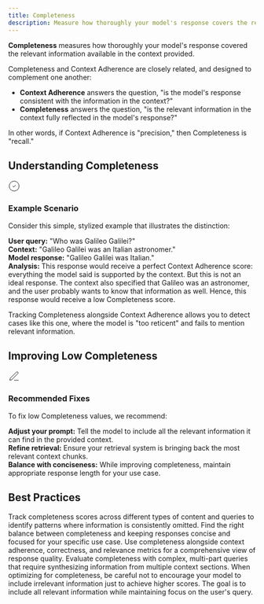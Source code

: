 ```yaml
---
title: Completeness
description: Measure how thoroughly your model's response covers the relevant information available in the provided context
---
```



<DefinitionCard>
  <strong>Completeness</strong> measures how thoroughly your model's response covered the relevant information available in the context provided.
</DefinitionCard>

Completeness and Context Adherence are closely related, and designed to complement one another:

- **Context Adherence** answers the question, "is the model's response consistent with the information in the context?"
- **Completeness** answers the question, "is the relevant information in the context fully reflected in the model's response?"

In other words, if Context Adherence is "precision," then Completeness is "recall."

## Understanding Completeness

<Card>
  <div style={{display: 'flex', alignItems: 'center', gap: '0.5rem', marginBottom: '0.75rem'}}>
    <div style={{fontSize: '1.25rem', color: 'var(--primary-color)'}}>
      <svg xmlns="http://www.w3.org/2000/svg" width="24" height="24" viewBox="0 0 24 24" fill="none" stroke="currentColor" strokeWidth="2" strokeLinecap="round" strokeLinejoin="round">
        <path d="M12 22c5.523 0 10-4.477 10-10S17.523 2 12 2 2 6.477 2 12s4.477 10 10 10z"></path>
        <path d="m9 12 2 2 4-4"></path>
      </svg>
    </div>
    <h3 style={{margin: 0, fontSize: '1.25rem', fontWeight: '600'}}>Example Scenario</h3>
  </div>

Consider this simple, stylized example that illustrates the distinction:

<div style={{ marginTop: "1rem", paddingTop: "0.75rem", borderTop: "1px solid rgba(209, 213, 219, 0.33)" }}>
  <strong>User query:</strong> "Who was Galileo Galilei?"
</div>

<div style={{ marginTop: "0.75rem", paddingTop: "0.75rem", borderTop: "1px solid rgba(209, 213, 219, 0.33)" }}>
  <strong>Context:</strong> "Galileo Galilei was an Italian astronomer."
</div>

<div style={{ marginTop: "0.75rem", paddingTop: "0.75rem", borderTop: "1px solid rgba(209, 213, 219, 0.33)" }}>
  <strong>Model response:</strong> "Galileo Galilei was Italian."
</div>

<div style={{ marginTop: "1rem", paddingTop: "0.75rem", borderTop: "1px solid rgba(209, 213, 219, 0.33)" }}>
  <strong>Analysis:</strong> This response would receive a perfect Context Adherence score: everything the model said is supported by the context. But this is not an ideal response. The context also specified that Galileo was an astronomer,
  and the user probably wants to know that information as well. Hence, this response would receive a low Completeness score.
</div>

</Card>

Tracking Completeness alongside Context Adherence allows you to detect cases like this one, where the model is "too reticent" and fails to mention relevant information.

## Improving Low Completeness

<Card>
  <div style={{display: 'flex', alignItems: 'center', gap: '0.5rem', marginBottom: '0.75rem'}}>
    <div style={{fontSize: '1.25rem', color: 'var(--primary-color)'}}>
      <svg xmlns="http://www.w3.org/2000/svg" width="24" height="24" viewBox="0 0 24 24" fill="none" stroke="currentColor" strokeWidth="2" strokeLinecap="round" strokeLinejoin="round">
        <path d="M12 20h9"></path><path d="M16.5 3.5a2.121 2.121 0 0 1 3 3L7 19l-4 1 1-4L16.5 3.5z"></path>
      </svg>
    </div>
    <h3 style={{margin: 0, fontSize: '1.25rem', fontWeight: '600'}}>Recommended Fixes</h3>
  </div>

To fix low Completeness values, we recommend:

<div style={{ marginTop: "1rem", paddingTop: "0.75rem", borderTop: "1px solid rgba(209, 213, 219, 0.33)" }}>
  <strong>Adjust your prompt:</strong> Tell the model to include all the relevant information it can find in the provided context.
</div>

<div style={{ marginTop: "0.75rem", paddingTop: "0.75rem", borderTop: "1px solid rgba(209, 213, 219, 0.33)" }}>
  <strong>Refine retrieval:</strong> Ensure your retrieval system is bringing back the most relevant context chunks.
</div>

<div style={{ marginTop: "0.75rem", paddingTop: "0.75rem", borderTop: "1px solid rgba(209, 213, 219, 0.33)" }}>
  <strong>Balance with conciseness:</strong> While improving completeness, maintain appropriate response length for your use case.
</div>

</Card>

## Best Practices

<CardGroup cols={2}>
  <Card title="Monitor Across Content Types" icon="chart-line">
    Track completeness scores across different types of content and queries to identify patterns where information is consistently omitted.

</Card>
  <Card title="Balance with Conciseness" icon="scale-balanced">
    Find the right balance between completeness and keeping responses concise and focused for your specific use case.

</Card>
  <Card title="Combine with Other Metrics" icon="link">
    Use completeness alongside context adherence, correctness, and relevance metrics for a comprehensive view of response quality.

</Card>
  <Card title="Test with Complex Queries" icon="flask">
    Evaluate completeness with complex, multi-part queries that require synthesizing information from multiple context sections.

</Card>
</CardGroup>

<Note>
When optimizing for completeness, be careful not to encourage your model to include irrelevant information just to achieve higher scores. The goal is to include all relevant information while maintaining focus on the user's query.

</Note>
